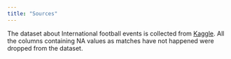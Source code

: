 ```yaml
---
title: "Sources"
---
```


The dataset about International football events is collected from [Kaggle](https://www.kaggle.com/datasets/martj42/international-football-results-from-1872-to-2017/data). All the columns containing NA values as matches have not happened were dropped from the dataset. 
